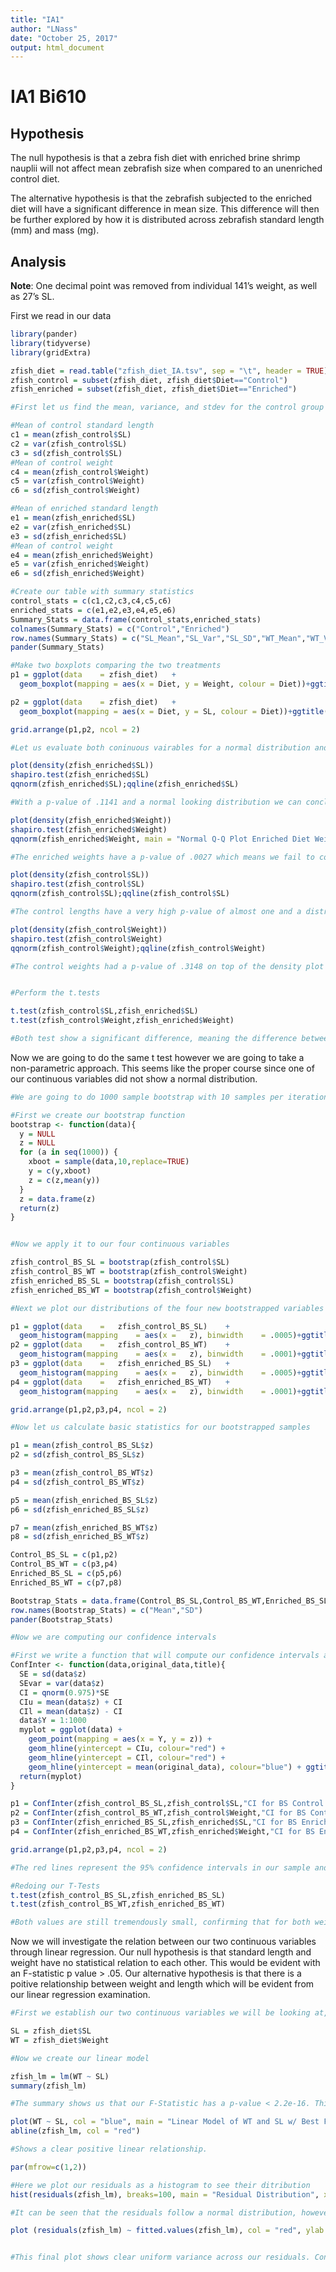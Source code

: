 ---
title: "IA1"
author: "LNass"
date: "October 25, 2017"
output: html_document
---

# IA1 Bi610

## Hypothesis

The null hypothesis is that a zebra fish diet with enriched brine shrimp nauplii will not affect mean zebrafish size when compared to an unenriched control diet.

The alternative hypothesis is that the zebrafish subjected to the enriched diet will have a significant difference in mean size. This difference will then be further explored by how it is distributed across zebrafish standard length (mm) and mass (mg).

## Analysis

**Note**: One decimal point was removed from individual 141's weight, as well as 27's SL.

First we read in our data

```{r}
library(pander)
library(tidyverse)
library(gridExtra)

zfish_diet = read.table("zfish_diet_IA.tsv", sep = "\t", header = TRUE)
zfish_control = subset(zfish_diet, zfish_diet$Diet=="Control")
zfish_enriched = subset(zfish_diet, zfish_diet$Diet=="Enriched")

#First let us find the mean, variance, and stdev for the control group and enriched group for SL and Weight

#Mean of control standard length
c1 = mean(zfish_control$SL)
c2 = var(zfish_control$SL)
c3 = sd(zfish_control$SL)
#Mean of control weight
c4 = mean(zfish_control$Weight)
c5 = var(zfish_control$Weight)
c6 = sd(zfish_control$Weight)

#Mean of enriched standard length
e1 = mean(zfish_enriched$SL)
e2 = var(zfish_enriched$SL)
e3 = sd(zfish_enriched$SL)
#Mean of control weight
e4 = mean(zfish_enriched$Weight)
e5 = var(zfish_enriched$Weight)
e6 = sd(zfish_enriched$Weight)

#Create our table with summary statistics
control_stats = c(c1,c2,c3,c4,c5,c6)
enriched_stats = c(e1,e2,e3,e4,e5,e6)
Summary_Stats = data.frame(control_stats,enriched_stats)
colnames(Summary_Stats) = c("Control","Enriched")
row.names(Summary_Stats) = c("SL_Mean","SL_Var","SL_SD","WT_Mean","WT_Var","WT_SD")
pander(Summary_Stats)

#Make two boxplots comparing the two treatments
p1 = ggplot(data	= zfish_diet)	+	
  geom_boxplot(mapping = aes(x = Diet, y = Weight, colour = Diet))+ggtitle("Weight of Control vs. Enriched (mg)")

p2 = ggplot(data	= zfish_diet)	+	
  geom_boxplot(mapping = aes(x = Diet, y = SL, colour = Diet))+ggtitle("SL of Control vs. Enriched (mm)")

grid.arrange(p1,p2, ncol = 2)

#Let us evaluate both coninuous vairables for a normal distribution and then perform a t-test

plot(density(zfish_enriched$SL))
shapiro.test(zfish_enriched$SL)
qqnorm(zfish_enriched$SL);qqline(zfish_enriched$SL)

#With a p-value of .1141 and a normal looking distribution we can conclude the enriched lengths are normally distributed

plot(density(zfish_enriched$Weight))
shapiro.test(zfish_enriched$Weight)
qqnorm(zfish_enriched$Weight, main = "Normal Q-Q Plot Enriched Diet Weight", col = "blue");qqline(zfish_enriched$Weight)

#The enriched weights have a p-value of .0027 which means we fail to conserve the null hypothesis that it is normally distributed. This sample therefore will likely perform better under a bootstrap approach to normalize it

plot(density(zfish_control$SL))
shapiro.test(zfish_control$SL)
qqnorm(zfish_control$SL);qqline(zfish_control$SL)

#The control lengths have a very high p-value of almost one and a distribution classically seen in a normal data sets

plot(density(zfish_control$Weight))
shapiro.test(zfish_control$Weight)
qqnorm(zfish_control$Weight);qqline(zfish_control$Weight)

#The control weights had a p-value of .3148 on top of the density plot which leads us to believe it is normally distributed


#Perform the t.tests

t.test(zfish_control$SL,zfish_enriched$SL)
t.test(zfish_control$Weight,zfish_enriched$Weight)

#Both test show a significant difference, meaning the difference between the two means is not 0 with a p value <2.2e-16
```

Now we are going to do the same t test however we are going to take a non-parametric approach. This seems like the proper course since one of our continuous variables did not show a normal distribution.

```{r}
#We are going to do 1000 sample bootstrap with 10 samples per iteration With replacement. This will be done for all 4 of our continuous data sets.

#First we create our bootstrap function
bootstrap <- function(data){
  y = NULL
  z = NULL
  for (a in seq(1000)) {
    xboot = sample(data,10,replace=TRUE)
    y = c(y,xboot)
    z = c(z,mean(y))
  }
  z = data.frame(z)
  return(z)
}


#Now we apply it to our four continuous variables

zfish_control_BS_SL = bootstrap(zfish_control$SL)
zfish_control_BS_WT = bootstrap(zfish_control$Weight)
zfish_enriched_BS_SL = bootstrap(zfish_control$SL)
zfish_enriched_BS_WT = bootstrap(zfish_control$Weight)

#Next we plot our distributions of the four new bootstrapped variables

p1 = ggplot(data	=	zfish_control_BS_SL)	+	
  geom_histogram(mapping	= aes(x	=	z),	binwidth	= .0005)+ggtitle("Control Bootstrap Distribution SL") + labs(x="Length(mm)")
p2 = ggplot(data	=	zfish_control_BS_WT)	+	
  geom_histogram(mapping	= aes(x	=	z),	binwidth	= .0001)+ggtitle("Control Bootstrap Distribution WT") + labs(x="Weight(mg)")
p3 = ggplot(data	=	zfish_enriched_BS_SL)	+	
  geom_histogram(mapping	= aes(x	=	z),	binwidth	= .0005)+ggtitle("Enriched Bootstrap Distribution SL") + labs(x="Length(mm)")
p4 = ggplot(data	=	zfish_enriched_BS_WT)	+	
  geom_histogram(mapping	= aes(x	=	z),	binwidth	= .0001)+ggtitle("Enriched Bootstrap Distribution WT") + labs(x="Weight(mm)")

grid.arrange(p1,p2,p3,p4, ncol = 2)

#Now let us calculate basic statistics for our bootstrapped samples

p1 = mean(zfish_control_BS_SL$z)
p2 = sd(zfish_control_BS_SL$z)

p3 = mean(zfish_control_BS_WT$z)
p4 = sd(zfish_control_BS_WT$z)

p5 = mean(zfish_enriched_BS_SL$z)
p6 = sd(zfish_enriched_BS_SL$z)

p7 = mean(zfish_enriched_BS_WT$z)
p8 = sd(zfish_enriched_BS_WT$z)

Control_BS_SL = c(p1,p2)
Control_BS_WT = c(p3,p4)
Enriched_BS_SL = c(p5,p6)
Enriched_BS_WT = c(p7,p8)

Bootstrap_Stats = data.frame(Control_BS_SL,Control_BS_WT,Enriched_BS_SL,Enriched_BS_WT)
row.names(Bootstrap_Stats) = c("Mean","SD")
pander(Bootstrap_Stats)

#Now we are computing our confidence intervals

#First we write a function that will compute our confidence intervals and plot them with respect to our original mean
ConfInter <- function(data,original_data,title){
  SE = sd(data$z)
  SEvar = var(data$z)
  CI = qnorm(0.975)*SE
  CIu = mean(data$z) + CI
  CIl = mean(data$z) - CI
  data$Y = 1:1000
  myplot = ggplot(data) + 
    geom_point(mapping = aes(x = Y, y = z)) + 
    geom_hline(yintercept = CIu, colour="red") + 
    geom_hline(yintercept = CIl, colour="red") + 
    geom_hline(yintercept = mean(original_data), colour="blue") + ggtitle(title) + labs(x="",y="")
  return(myplot)
}

p1 = ConfInter(zfish_control_BS_SL,zfish_control$SL,"CI for BS Control SL")
p2 = ConfInter(zfish_control_BS_WT,zfish_control$Weight,"CI for BS Control WT")
p3 = ConfInter(zfish_enriched_BS_SL,zfish_enriched$SL,"CI for BS Enriched SL")
p4 = ConfInter(zfish_enriched_BS_WT,zfish_enriched$Weight,"CI for BS Enriched WT")

grid.arrange(p1,p2,p3,p4, ncol = 2)

#The red lines represent the 95% confidence intervals in our sample and the blue line represents our original pre-bootstrap mean. As evidenced by the clear graphs the control samples were clearly normally distributed before, as evidenced by the very small shift observed in the mean. The original data mean for both control samples falls well within our 95% confidence bounds for both controls. Our enriched however show an entirely different pattern. For both the SL and the WT we see our mean has greatly shifted, with the original mean now lying a far distance away from our 95% confidence interval.

#Redoing our T-Tests
t.test(zfish_control_BS_SL,zfish_enriched_BS_SL)
t.test(zfish_control_BS_WT,zfish_enriched_BS_WT)

#Both values are still tremendously small, confirming that for both weight and length we have a significant difference present in our data set.
```

Now we will investigate the relation between our two continuous variables through linear regression. Our null hypothesis is that standard length and weight have no statistical relation to each other. This would be evident with an F-statistic p value > .05. Our alternative hypothesis is that there is a poitive relationship between weight and length which will be evident from our linear regression examination.

```{r}
#First we establish our two continuous variables we will be looking at, weight and length.

SL = zfish_diet$SL
WT = zfish_diet$Weight

#Now we create our linear model

zfish_lm = lm(WT ~ SL)
summary(zfish_lm)

#The summary shows us that our F-Statistic has a p-value < 2.2e-16. This tells us that it would be extremely unlikely to see these results if our null hypothesis is true. Additionally we see an r^2 value of .89. This represents the proportion of our weight variable that can be explained by our standard length variable. This is a high proportion and shows that almost all variation can be explained with the two variables.

plot(WT ~ SL, col = "blue", main = "Linear Model of WT and SL w/ Best Fit Line")
abline(zfish_lm, col = "red")

#Shows a clear positive linear relationship.

par(mfrow=c(1,2))

#Here we plot our residuals as a histogram to see their ditribution
hist(residuals(zfish_lm), breaks=100, main = "Residual Distribution", xlab = "Residuals", col = "blue")

#It can be seen that the residuals follow a normal distribution, however we will plot the residuals to confirm uniform variance

plot (residuals(zfish_lm) ~ fitted.values(zfish_lm), col = "red", ylab = "Residuals", xlab = "Predicted Y", main = "Residual Variance")


#This final plot shows clear uniform variance across our residuals. Confirming our assumptions to use a linear model.

```